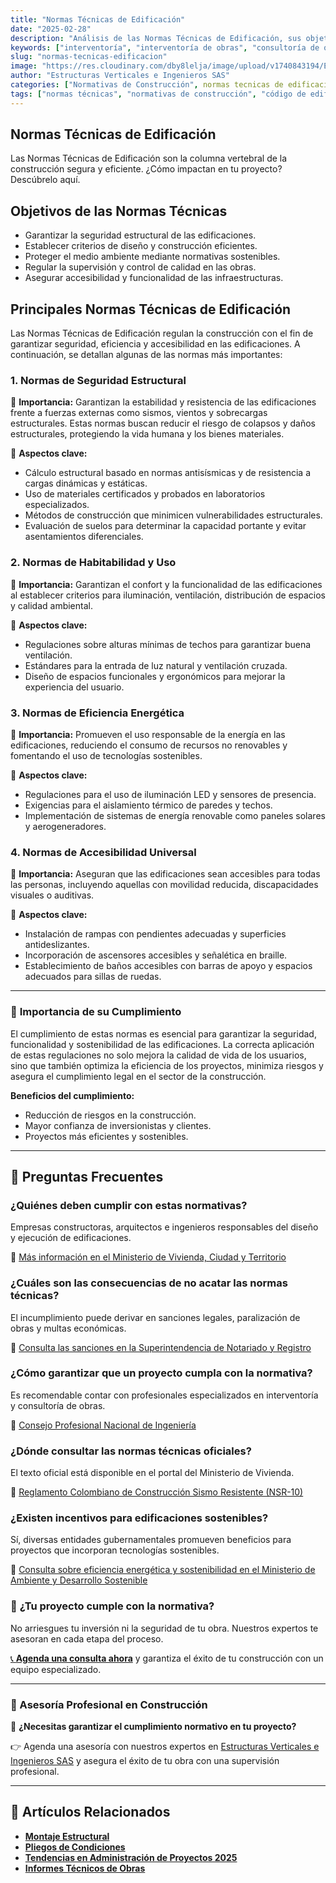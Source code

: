 ```yaml
---
title: "Normas Técnicas de Edificación"
date: "2025-02-28"
description: "Análisis de las Normas Técnicas de Edificación, sus objetivos, principales normativas e importancia en el sector de la construcción."
keywords: ["interventoría", "interventoría de obras", "consultoría de obras", "supervisión de obras", "control de calidad", "normativas de construcción", "interventoría administrativa"]
slug: "normas-tecnicas-edificacion"
image: "https://res.cloudinary.com/dby8lelja/image/upload/v1740843194/Estructuras%20Verticales%20e%20Ingenieros%20SAS/Imagenes%20Blog/normas_tecnicas_de_edificaiones_oep7yg.webp"
author: "Estructuras Verticales e Ingenieros SAS"
categories: ["Normativas de Construcción", normas tecnicas de edificacion, Consultoria de Obras, Interventoria de obras, normas de construccion en colombia, normativas de construccion, "Reglamentos y Códigos", "Seguridad Estructural", "Supervisión de Obras", "Diseño y Construcción", "Gestión de Proyectos", "Control de Calidad en Obras", "Seguridad Sísmica y Normativas"]
tags: ["normas técnicas", "normativas de construcción", "código de edificaciones", "seguridad estructural", "control de calidad", "inspección de obras", "supervisión técnica", "ingeniería civil", "cumplimiento normativo", "planificación urbana", "diseño estructural", "eficiencia constructiva", "responsabilidad legal", "normas antisísmicas", "infraestructura segura", "sostenibilidad en construcción", "eficiencia energética"]
---
```


## Normas Técnicas de Edificación

Las Normas Técnicas de Edificación son la columna vertebral de la construcción segura y eficiente. ¿Cómo impactan en tu proyecto? Descúbrelo aquí.

## Objetivos de las Normas Técnicas

- Garantizar la seguridad estructural de las edificaciones.
- Establecer criterios de diseño y construcción eficientes.
- Proteger el medio ambiente mediante normativas sostenibles.
- Regular la supervisión y control de calidad en las obras.
- Asegurar accesibilidad y funcionalidad de las infraestructuras.

## Principales Normas Técnicas de Edificación

Las Normas Técnicas de Edificación regulan la construcción con el fin de garantizar seguridad, eficiencia y accesibilidad en las edificaciones. A continuación, se detallan algunas de las normas más importantes:

### **1. Normas de Seguridad Estructural**

📌 **Importancia:** Garantizan la estabilidad y resistencia de las edificaciones frente a fuerzas externas como sismos, vientos y sobrecargas estructurales. Estas normas buscan reducir el riesgo de colapsos y daños estructurales, protegiendo la vida humana y los bienes materiales.

📖 **Aspectos clave:**
- Cálculo estructural basado en normas antisísmicas y de resistencia a cargas dinámicas y estáticas.
- Uso de materiales certificados y probados en laboratorios especializados.
- Métodos de construcción que minimicen vulnerabilidades estructurales.
- Evaluación de suelos para determinar la capacidad portante y evitar asentamientos diferenciales.

### **2. Normas de Habitabilidad y Uso**

📌 **Importancia:** Garantizan el confort y la funcionalidad de las edificaciones al establecer criterios para iluminación, ventilación, distribución de espacios y calidad ambiental.

📖 **Aspectos clave:**
- Regulaciones sobre alturas mínimas de techos para garantizar buena ventilación.
- Estándares para la entrada de luz natural y ventilación cruzada.
- Diseño de espacios funcionales y ergonómicos para mejorar la experiencia del usuario.

### **3. Normas de Eficiencia Energética**

📌 **Importancia:** Promueven el uso responsable de la energía en las edificaciones, reduciendo el consumo de recursos no renovables y fomentando el uso de tecnologías sostenibles.

📖 **Aspectos clave:**
- Regulaciones para el uso de iluminación LED y sensores de presencia.
- Exigencias para el aislamiento térmico de paredes y techos.
- Implementación de sistemas de energía renovable como paneles solares y aerogeneradores.

### **4. Normas de Accesibilidad Universal**

📌 **Importancia:** Aseguran que las edificaciones sean accesibles para todas las personas, incluyendo aquellas con movilidad reducida, discapacidades visuales o auditivas.

📖 **Aspectos clave:**
- Instalación de rampas con pendientes adecuadas y superficies antideslizantes.
- Incorporación de ascensores accesibles y señalética en braille.
- Establecimiento de baños accesibles con barras de apoyo y espacios adecuados para sillas de ruedas.

---

### 📌 **Importancia de su Cumplimiento**

El cumplimiento de estas normas es esencial para garantizar la seguridad, funcionalidad y sostenibilidad de las edificaciones. La correcta aplicación de estas regulaciones no solo mejora la calidad de vida de los usuarios, sino que también optimiza la eficiencia de los proyectos, minimiza riesgos y asegura el cumplimiento legal en el sector de la construcción.

**Beneficios del cumplimiento:**
- Reducción de riesgos en la construcción.
- Mayor confianza de inversionistas y clientes.
- Proyectos más eficientes y sostenibles.

---
## 📌 Preguntas Frecuentes

### ¿Quiénes deben cumplir con estas normativas?
Empresas constructoras, arquitectos e ingenieros responsables del diseño y ejecución de edificaciones.

🔗 [Más información en el Ministerio de Vivienda, Ciudad y Territorio](https://minvivienda.gov.co/)

### ¿Cuáles son las consecuencias de no acatar las normas técnicas?
El incumplimiento puede derivar en sanciones legales, paralización de obras y multas económicas.

🔗 [Consulta las sanciones en la Superintendencia de Notariado y Registro](https://www.supernotariado.gov.co/)

### ¿Cómo garantizar que un proyecto cumpla con la normativa?
Es recomendable contar con profesionales especializados en interventoría y consultoría de obras.

🔗 [Consejo Profesional Nacional de Ingeniería](https://www.copnia.gov.co/tramites-y-servicios/registro-profesional-para-ingenieros-y-afines)

### ¿Dónde consultar las normas técnicas oficiales?
El texto oficial está disponible en el portal del Ministerio de Vivienda.

🔗 [Reglamento Colombiano de Construcción Sismo Resistente (NSR-10)](https://minvivienda.gov.co/sites/default/files/documentos/normas-sismo-resistentes-nsr-10.pdf)

### ¿Existen incentivos para edificaciones sostenibles?
Sí, diversas entidades gubernamentales promueven beneficios para proyectos que incorporan tecnologías sostenibles.

🔗 [Consulta sobre eficiencia energética y sostenibilidad en el Ministerio de Ambiente y Desarrollo Sostenible](https://www.minambiente.gov.co/)



### 🚀 **¿Tu proyecto cumple con la normativa?**  

No arriesgues tu inversión ni la seguridad de tu obra. Nuestros expertos te asesoran en cada etapa del proceso.  

[📞 **Agenda una consulta ahora**](https://www.estructurasverticales.com) y garantiza el éxito de tu construcción con un equipo especializado.  


---

### 🔹 Asesoría Profesional en Construcción

📢 **¿Necesitas garantizar el cumplimiento normativo en tu proyecto?**

👉 Agenda una asesoría con nuestros expertos en [Estructuras Verticales e Ingenieros SAS](https://www.estructurasverticales.com/) y asegura el éxito de tu obra con una supervisión profesional.

---

## 📌 Artículos Relacionados  
- **[Montaje Estructural](https://www.estructurasverticales.com/blog/montaje-estructural-construccion)**  
- **[Pliegos de Condiciones](https://www.estructurasverticales.com/blog/elaboracion-pliegos-condiciones)**  
- **[Tendencias en Administración de Proyectos 2025](https://www.estructurasverticales.com/blog/administracion-proyectos-construccion)**  
- **[Informes Técnicos de Obras](https://www.estructurasverticales.com/blog/informes-tecnicos-obras)**

